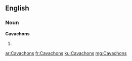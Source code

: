 ==English==

===Noun===
'''Cavachons'''

# {{plural of|Cavachon}}

[[ar:Cavachons]]
[[fr:Cavachons]]
[[ku:Cavachons]]
[[mg:Cavachons]]